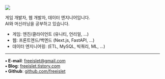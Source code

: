 
<Image src="/spaceboy1.jpeg" className="h-64 rounded-2xl mx-auto" />

게임 개발자, 웹 개발자, 데이터 엔지니어입니다.\
AI와 머신러닝을 공부하고 있습니다.

- 게임: 엔진/클라이언트 (유니티, 언리얼, ...)
- 웹: 프론트엔드/백엔드 (Next.js, FastAPI, ...)
- 데이터 엔지니어링: (ETL, MySQL, 빅쿼리, ML, ...)

---

**• E-mail**: [freeislet@gmail.com](mailto:freeislet@gmail.com)\
**• Blog**: [freeislet.tistory.com](https://freeislet.tistory.com)\
**• Github**: [github.com/freeislet](https://github.com/freeislet)
